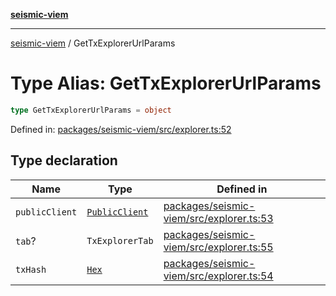 [**seismic-viem**](/seismic-viem/README.mdx)

---

[seismic-viem](/seismic-viem/globals.mdx) / GetTxExplorerUrlParams

# Type Alias: GetTxExplorerUrlParams

```ts
type GetTxExplorerUrlParams = object
```

Defined in: [packages/seismic-viem/src/explorer.ts:52](https://github.com/SeismicSystems/seismic-client/blob/658575a2378fa3042cad6a13bb56490931591f61/packages/seismic-viem/src/explorer.ts#L52)

## Type declaration

| Name                                     | Type                                           | Defined in                                                                                                                                                                           |
| ---------------------------------------- | ---------------------------------------------- | ------------------------------------------------------------------------------------------------------------------------------------------------------------------------------------ |
| <a id="publicclient"></a> `publicClient` | [`PublicClient`](https://github.com/wevm/viem) | [packages/seismic-viem/src/explorer.ts:53](https://github.com/SeismicSystems/seismic-client/blob/658575a2378fa3042cad6a13bb56490931591f61/packages/seismic-viem/src/explorer.ts#L53) |
| <a id="tab"></a> `tab`?                  | `TxExplorerTab`                                | [packages/seismic-viem/src/explorer.ts:55](https://github.com/SeismicSystems/seismic-client/blob/658575a2378fa3042cad6a13bb56490931591f61/packages/seismic-viem/src/explorer.ts#L55) |
| <a id="txhash"></a> `txHash`             | [`Hex`](https://github.com/wevm/viem)          | [packages/seismic-viem/src/explorer.ts:54](https://github.com/SeismicSystems/seismic-client/blob/658575a2378fa3042cad6a13bb56490931591f61/packages/seismic-viem/src/explorer.ts#L54) |
